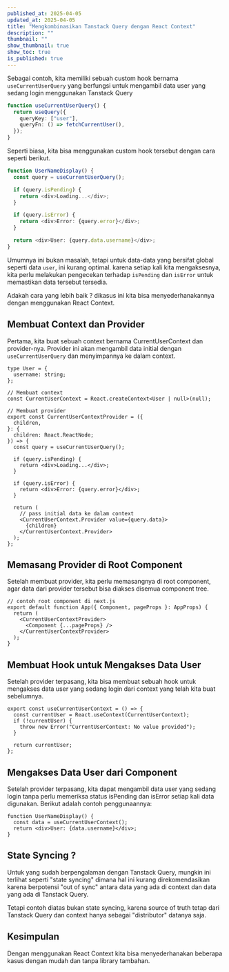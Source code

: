 ```yaml
---
published_at: 2025-04-05
updated_at: 2025-04-05
title: "Mengkombinasikan Tanstack Query dengan React Context"
description: ""
thumbnail: ""
show_thumbnail: true
show_toc: true
is_published: true
---
```


Sebagai contoh, kita memiliki sebuah custom hook bernama `useCurrentUserQuery` yang berfungsi untuk mengambil data user yang sedang login menggunakan Tanstack Query

```typescript
function useCurrentUserQuery() {
  return useQuery({
    queryKey: ["user"],
    queryFn: () => fetchCurrentUser(),
  });
}
```

Seperti biasa, kita bisa menggunakan custom hook tersebut dengan cara seperti berikut.

```typescript
function UserNameDisplay() {
  const query = useCurrentUserQuery();

  if (query.isPending) {
    return <div>Loading...</div>;
  }

  if (query.isError) {
    return <div>Error: {query.error}</div>;
  }

  return <div>User: {query.data.username}</div>;
}
```

Umumnya ini bukan masalah, tetapi untuk data-data yang bersifat global seperti data `user`, ini kurang optimal. karena setiap kali kita mengaksesnya, kita perlu melakukan pengecekan terhadap `isPending` dan `isError` untuk memastikan data tersebut tersedia.

Adakah cara yang lebih baik ? dikasus ini kita bisa menyederhanakannya dengan menggunakan React Context.

## Membuat Context dan Provider

Pertama, kita buat sebuah context bernama CurrentUserContext dan provider-nya. Provider ini akan mengambil data initial dengan `useCurrentUserQuery` dan menyimpannya ke dalam context.

```tsx
type User = {
  username: string;
};

// Membuat context
const CurrentUserContext = React.createContext<User | null>(null);

// Membuat provider
export const CurrentUserContextProvider = ({
  children,
}: {
  children: React.ReactNode;
}) => {
  const query = useCurrentUserQuery();

  if (query.isPending) {
    return <div>Loading...</div>;
  }

  if (query.isError) {
    return <div>Error: {query.error}</div>;
  }

  return (
    // pass initial data ke dalam context
    <CurrentUserContext.Provider value={query.data}>
      {children}
    </CurrentUserContext.Provider>
  );
};
```

## Memasang Provider di Root Component

Setelah membuat provider, kita perlu memasangnya di root component, agar data dari provider tersebut bisa diakses disemua component tree.

```tsx
// contoh root component di next.js
export default function App({ Component, pageProps }: AppProps) {
  return (
    <CurrentUserContextProvider>
      <Component {...pageProps} />
    </CurrentUserContextProvider>
  );
}
```

## Membuat Hook untuk Mengakses Data User

Setelah provider terpasang, kita bisa membuat sebuah hook untuk mengakses data user yang sedang login dari context yang telah kita buat sebelumnya.

```tsx
export const useCurrentUserContext = () => {
  const currentUser = React.useContext(CurrentUserContext);
  if (!currentUser) {
    throw new Error("CurrentUserContext: No value provided");
  }

  return currentUser;
};
```

## Mengakses Data User dari Component

Setelah provider terpasang, kita dapat mengambil data user yang sedang login tanpa perlu memeriksa status isPending dan isError setiap kali data digunakan. Berikut adalah contoh penggunaannya:

```tsx
function UserNameDisplay() {
  const data = useCurrentUserContext();
  return <div>User: {data.username}</div>;
}
```

## State Syncing ?

Untuk yang sudah berpengalaman dengan Tanstack Query, mungkin ini terlihat seperti "state syncing" dimana hal ini kurang direkomendasikan karena berpotensi "out of sync" antara data yang ada di context dan data yang ada di Tanstack Query.

Tetapi contoh diatas bukan state syncing, karena source of truth tetap dari Tanstack Query dan context hanya sebagai "distributor" datanya saja.

## Kesimpulan

Dengan menggunakan React Context kita bisa menyederhanakan beberapa kasus dengan mudah dan tanpa library tambahan.
